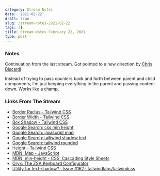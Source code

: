 ```yaml
---
category: Stream Notes
date: '2021-02-22'
draft: true
slug: /stream-notes-2021-02-22
tags: []
title: Stream Notes February 22, 2021
type: post
---
```



### Notes

Continuation from the last stream. Got pointed to a new direction by [Chris Biscardi](https://www.christopherbiscardi.com/)

Instead of trying to pass counters back and forth between parent and child components, I'm just keeping everything in the parent and passing content down. Works like a champ. 

### Links From The Stream


- [Border Radius - Tailwind CSS](https://tailwindcss.com/docs/border-radius)
- [Border Width - Tailwind CSS](https://tailwindcss.com/docs/border-width)
- [Box Shadow - Tailwind CSS](https://tailwindcss.com/docs/box-shadow)
- [Google Search: css min height](https://www.google.com/search?client=safari&rls=en&q=css+min+height&ie=UTF-8&oe=UTF-8)
- [Google Search: javascript map](https://www.google.com/search?client=safari&rls=en&q=javascript+map&ie=UTF-8&oe=UTF-8)
- [Google Search: tailiwind shadow text](https://www.google.com/search?client=safari&rls=en&q=tailiwind+shadow+text&ie=UTF-8&oe=UTF-8)
- [Google Search: tailwind rounded](https://www.google.com/search?client=safari&rls=en&q=tailwind+rounded&ie=UTF-8&oe=UTF-8)
- [Height - Tailwind CSS](https://tailwindcss.com/docs/height)
- [MDN: Map - JavaScript](https://developer.mozilla.org/en-US/docs/Web/JavaScript/Reference/Global_Objects/Map)
- [MDN: min-height - CSS: Cascading Style Sheets](https://developer.mozilla.org/en-US/docs/Web/CSS/min-height)
- [Oryx: The ZSA Keyboard Configurator](https://configure.ergodox-ez.com/moonlander/layouts/APODe/AdLPR/1)
- [Utility for text-shadow? · Issue #162 · tailwindlabs/tailwindcss](https://github.com/tailwindlabs/tailwindcss/issues/162)